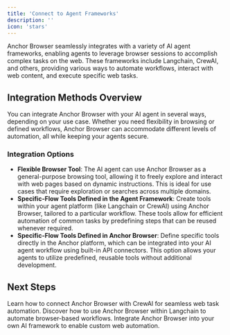 ```yaml
---
title: 'Connect to Agent Frameworks'
description: ''
icon: 'stars'
---
```


Anchor Browser seamlessly integrates with a variety of AI agent frameworks, enabling agents to leverage browser sessions to accomplish complex tasks on the web. These frameworks include Langchain, CrewAI, and others, providing various ways to automate workflows, interact with web content, and execute specific web tasks.

## Integration Methods Overview

You can integrate Anchor Browser with your AI agent in several ways, depending on your use case. Whether you need flexibility in browsing or defined workflows, Anchor Browser can accommodate different levels of automation, all while keeping your agents secure.

### Integration Options

- **Flexible Browser Tool**: The AI agent can use Anchor Browser as a general-purpose browsing tool, allowing it to freely explore and interact with web pages based on dynamic instructions. This is ideal for use cases that require exploration or searches across multiple domains.
- **Specific-Flow Tools Defined in the Agent Framework**: Create tools within your agent platform (like Langchain or CrewAI) using Anchor Browser, tailored to a particular workflow. These tools allow for efficient automation of common tasks by predefining steps that can be reused whenever required.
- **Specific-Flow Tools Defined in Anchor Browser**: Define specific tools directly in the Anchor platform, which can be integrated into your AI agent workflow using built-in API connectors. This option allows your agents to utilize predefined, reusable tools without additional development.

## Next Steps

<CardGroup cols={2}>
  <Card
    title="CrewAI Integration"
    icon="bolt"
    href="/agent-frameworks/crewai"
  >
    Learn how to connect Anchor Browser with CrewAI for seamless web task automation.
  </Card>
  <Card
    title="Langchain Integration"
    icon="bolt"
    href="/agent-frameworks/langchain"
  >
    Discover how to use Anchor Browser within Langchain to automate browser-based workflows.
  </Card>
  <Card
    title="Custom AI Framework Integration"
    icon="bolt"
    href="/agent-frameworks/custom"
  >
    Integrate Anchor Browser into your own AI framework to enable custom web automation.
  </Card>
</CardGroup>
